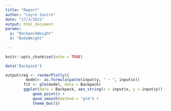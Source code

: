 ```yaml
---
title: "Report"
author: "Leyre Sastre"
date: "17/3/2021"
output: html_document
params:
  y: "BackpackWeight"
  x: "BodyWeight"
  
---
```


```r
knitr::opts_chunk$set(echo = TRUE)
```

```r
data("Backpack")
```

```r
output$reg <- renderPlotly({
         model<- as.formula(paste(input$y, " ~ ", input$x))
        fit <- glm(model, data = Backpack)
        ggplot(data = Backpack, aes_string(x = input$x, y = input$y)) +
            geom_point() + 
            geom_smooth(method = "glm") +
            theme_bw()})
    
```

